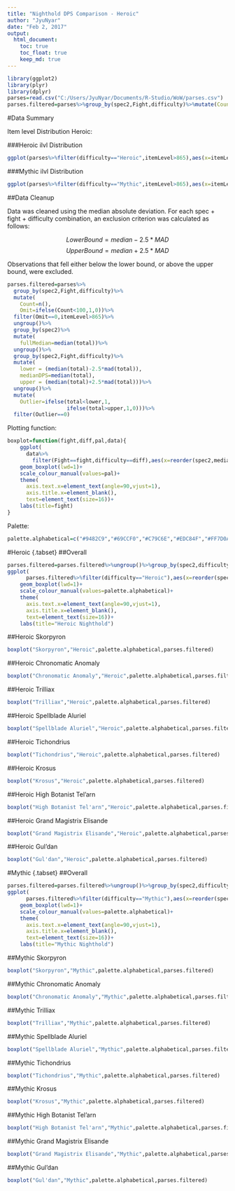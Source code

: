 ---
title: "Nighthold DPS Comparison - Heroic"
author: "JyuNyar"
date: "Feb 2, 2017"
output: 
  html_document:
    toc: true
    toc_float: true
    keep_md: true
---

```{r setup,echo=FALSE, results='hide', message=FALSE, warning=FALSE}
library(ggplot2)
library(plyr)
library(dplyr)
parses=read.csv("C:/Users/JyuNyar/Documents/R-Studio/WoW/parses.csv")
parses.filtered=parses%>%group_by(spec2,Fight,difficulty)%>%mutate(Count=n(),Omit=ifelse(Count<100,1,0))%>%filter(Omit==0,itemLevel>865)%>%ungroup()%>%group_by(spec2)%>%mutate(fullMedian=median(total))%>%ungroup()%>%group_by(spec2,Fight,difficulty)%>%mutate(lower = (median(total)-2.5*mad(total)),medianDPS=median(total),upper = (median(total)+2.5*mad(total)))%>%ungroup()%>%mutate(Outlier=ifelse(total<lower,1,ifelse(total>upper,1,0)))%>%filter(Outlier==0)
```

#Data Summary

Item level Distribution Heroic: 

###Heroic ilvl Distribution
```{r heroic_hist,fig.width=6,fig.height=5,dpi=200}
ggplot(parses%>%filter(difficulty=="Heroic",itemLevel>865),aes(x=itemLevel))+geom_histogram(binwidth=1)+ggtitle("ilvl Distrution for all Heroic Parses")
```

###Mythic ilvl Distribution
```{r mythic_hist,fig.width=6,fig.height=5,dpi=200}
ggplot(parses%>%filter(difficulty=="Mythic",itemLevel>865),aes(x=itemLevel))+geom_histogram(binwidth=1)+ggtitle("ilvl Distrution for all Mythic Parses")
```


##Data Cleanup

Data was cleaned using the median absolute deviation. For each spec + fight + difficulty combination, an exclusion criterion was calculated as follows:

$$Lower Bound = median - 2.5*MAD$$
$$Upper Bound = median + 2.5*MAD$$

Observations that fell either below the lower bound, or above the upper bound, were excluded.

```{r data_setup, message=FALSE, warning=FALSE}
parses.filtered=parses%>%
  group_by(spec2,Fight,difficulty)%>%
  mutate(
    Count=n(),
    Omit=ifelse(Count<100,1,0))%>%
  filter(Omit==0,itemLevel>865)%>%
  ungroup()%>%
  group_by(spec2)%>%
  mutate(
    fullMedian=median(total))%>%
  ungroup()%>%
  group_by(spec2,Fight,difficulty)%>%
  mutate(
    lower = (median(total)-2.5*mad(total)),
    medianDPS=median(total),
    upper = (median(total)+2.5*mad(total)))%>%
  ungroup()%>%
  mutate(
    Outlier=ifelse(total<lower,1,
                   ifelse(total>upper,1,0)))%>%
  filter(Outlier==0)
```

Plotting function:

```{r boxplot_function}
boxplot=function(fight,diff,pal,data){
    ggplot(
      data%>%
        filter(Fight==fight,difficulty==diff),aes(x=reorder(spec2,medianDPS),y=total,color=spec2))+
    geom_boxplot(lwd=1)+
    scale_colour_manual(values=pal)+
    theme(
      axis.text.x=element_text(angle=90,vjust=1),
      axis.title.x=element_blank(),
      text=element_text(size=16))+
    labs(title=fight)
}
```

Palette:
```{r palette}
palette.alphabetical=c("#9482C9","#69CCF0","#C79C6E","#EDC84F","#FF7D0A","#ABD473","#7661B2","#BDAEE8","#0070DE","#63AAF0","#FFAA60","#2AC1F8","#48AACD","#C41F3B","#9B7954","#A330C9","#8BD428","#FFC300","#F58CBA","#000000","#E3C153","#BDD69A","#97001A","#00FF96")
```

#Heroic {.tabset}
##Overall
```{r heroic_all,fig.width=14,fig.height=5,dpi=200,message=FALSE, warning=FALSE}
parses.filtered=parses.filtered%>%ungroup()%>%group_by(spec2,difficulty)%>%mutate(medianDPSOverall=median(total))
ggplot(
      parses.filtered%>%filter(difficulty=="Heroic"),aes(x=reorder(spec2,medianDPSOverall),y=total,color=spec2))+
    geom_boxplot(lwd=1)+
    scale_colour_manual(values=palette.alphabetical)+
    theme(
      axis.text.x=element_text(angle=90,vjust=1),
      axis.title.x=element_blank(),
      text=element_text(size=16))+
    labs(title="Heroic Nighthold")
```

##Heroic Skorpyron
```{r heroic_skorpyron,fig.width=14,fig.height=5,dpi=200,message=FALSE, warning=FALSE}
boxplot("Skorpyron","Heroic",palette.alphabetical,parses.filtered)
```

##Heroic Chronomatic Anomaly
```{r heroic_anomaly,fig.width=14,fig.height=5,dpi=200,message=FALSE, warning=FALSE}
boxplot("Chronomatic Anomaly","Heroic",palette.alphabetical,parses.filtered)

```

##Heroic Trilliax
```{r heroic_trilliax,fig.width=14,fig.height=5,dpi=200,message=FALSE, warning=FALSE}
boxplot("Trilliax","Heroic",palette.alphabetical,parses.filtered)
```

##Heroic Spellblade Aluriel
```{r heroic_aluriel,fig.width=14,fig.height=5,dpi=200,message=FALSE, warning=FALSE}
boxplot("Spellblade Aluriel","Heroic",palette.alphabetical,parses.filtered)
```

##Heroic Tichondrius
```{r heroic_tichondrius,fig.width=14,fig.height=5,dpi=200,message=FALSE, warning=FALSE}
boxplot("Tichondrius","Heroic",palette.alphabetical,parses.filtered)
```

##Heroic Krosus
```{r heroic_krosus,fig.width=14,fig.height=5,dpi=200,message=FALSE, warning=FALSE}
boxplot("Krosus","Heroic",palette.alphabetical,parses.filtered)
```

##Heroic High Botanist Tel'arn
```{r heroic_botanist,fig.width=14,fig.height=5,dpi=200,message=FALSE, warning=FALSE}
boxplot("High Botanist Tel'arn","Heroic",palette.alphabetical,parses.filtered)
```

##Heroic Grand Magistrix Elisande
```{r heroic_elisande,fig.width=14,fig.height=5,dpi=200,message=FALSE, warning=FALSE}
boxplot("Grand Magistrix Elisande","Heroic",palette.alphabetical,parses.filtered)
```

##Heroic Gul'dan
```{r heroic_guldan,fig.width=14,fig.height=5,dpi=200,message=FALSE, warning=FALSE}
boxplot("Gul'dan","Heroic",palette.alphabetical,parses.filtered)
```

#Mythic {.tabset}
##Overall
```{r Mythic_all,fig.width=14,fig.height=5,dpi=200,message=FALSE, warning=FALSE}
parses.filtered=parses.filtered%>%ungroup()%>%group_by(spec2,difficulty)%>%mutate(medianDPSOverall=median(total))
ggplot(
      parses.filtered%>%filter(difficulty=="Mythic"),aes(x=reorder(spec2,medianDPSOverall),y=total,color=spec2))+
    geom_boxplot(lwd=1)+
    scale_colour_manual(values=palette.alphabetical)+
    theme(
      axis.text.x=element_text(angle=90,vjust=1),
      axis.title.x=element_blank(),
      text=element_text(size=16))+
    labs(title="Mythic Nighthold")
```

##Mythic Skorpyron
```{r Mythic_skorpyron,fig.width=14,fig.height=5,dpi=200,message=FALSE, warning=FALSE}
boxplot("Skorpyron","Mythic",palette.alphabetical,parses.filtered)
```

##Mythic Chronomatic Anomaly
```{r Mythic_anomaly,fig.width=14,fig.height=5,dpi=200,message=FALSE, warning=FALSE}
boxplot("Chronomatic Anomaly","Mythic",palette.alphabetical,parses.filtered)

```

##Mythic Trilliax
```{r Mythic_trilliax,fig.width=14,fig.height=5,dpi=200,message=FALSE, warning=FALSE}
boxplot("Trilliax","Mythic",palette.alphabetical,parses.filtered)
```

##Mythic Spellblade Aluriel
```{r Mythic_aluriel,fig.width=14,fig.height=5,dpi=200,message=FALSE, warning=FALSE}
boxplot("Spellblade Aluriel","Mythic",palette.alphabetical,parses.filtered)
```

##Mythic Tichondrius
```{r Mythic_tichondrius,fig.width=14,fig.height=5,dpi=200,message=FALSE, warning=FALSE}
boxplot("Tichondrius","Mythic",palette.alphabetical,parses.filtered)
```

##Mythic Krosus
```{r Mythic_krosus,fig.width=14,fig.height=5,dpi=200,message=FALSE, warning=FALSE}
boxplot("Krosus","Mythic",palette.alphabetical,parses.filtered)
```

##Mythic High Botanist Tel'arn
```{r Mythic_botanist,fig.width=14,fig.height=5,dpi=200,message=FALSE, warning=FALSE}
boxplot("High Botanist Tel'arn","Mythic",palette.alphabetical,parses.filtered)
```

##Mythic Grand Magistrix Elisande
```{r Mythic_elisande,fig.width=14,fig.height=5,dpi=200,message=FALSE, warning=FALSE}
boxplot("Grand Magistrix Elisande","Mythic",palette.alphabetical,parses.filtered)
```

##Mythic Gul'dan
```{r Mythic_guldan,fig.width=14,fig.height=5,dpi=200,message=FALSE, warning=FALSE}
boxplot("Gul'dan","Mythic",palette.alphabetical,parses.filtered)
```
